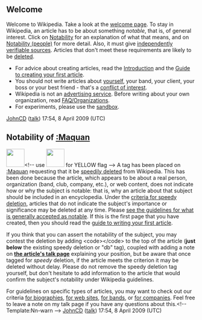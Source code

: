 <article id="22333050" title=User talk:Spook4king>
	<talkpage id="22333050" title="User talk:Spook4king">
==Welcome==
Welcome to Wikipedia. Take a look at the [[Wikipedia:Introduction|welcome page]]. To stay in Wikipedia, an article has to be about something ''notable'', that is, of general interest.  Click on [[WP:NOTE|Notability]] for an explanation of what that means, and on [[WP:BIO|Notability (people)]] for more detail. Also, it must give [[WP:IS|independently]] [[WP:V|verifiable sources]]. Articles that don't meet these requirements are likely to be [[WP:DP|deleted]].
* For advice about creating articles, read the [[WP:Introduction|Introduction]] and the [[Wikipedia:Your_first_article|Guide to creating your first article]].
* You should not write articles about [[WP:AUTO|yourself]], your band, your client, your boss or your best friend - that's a [[WP:COI|conflict of interest]].
* Wikipedia is not an [[WP:ADVERT|advertising service]]. Before writing about your own organization, read [[WP:BFAQ|FAQ/Organizations]].
* For experiments, please use the [[WP:sandbox|sandbox]].
[[User:JohnCD|JohnCD]] ([[User talk:JohnCD|talk]]) 17:54, 8 April 2009 (UTC)
==Notability of [[:Maquan]]==
[[Image:Ambox warning pn.svg|left|48px|]]&lt;!-- use [[Image:Ambox warning yellow.svg|left|48px|]] for YELLOW flag --&gt; A tag has been placed on [[:Maquan]] requesting that it be [[Wikipedia:Criteria for speedy deletion|speedily deleted]] from Wikipedia. This has been done because the article, which appears to be about a real person, organization (band, club, company, etc.), or web content, does not indicate how or why the subject is notable: that is, why an article about that subject should be included in an encyclopedia. Under the [[WP:CSD#Articles|criteria for speedy deletion]], articles that do not indicate the subject's importance or significance may be deleted at any time. Please [[Wikipedia:Notability|see the guidelines for what is generally accepted as notable]]. If this is the first page that you have created, then you should read the [[WP:Your first article|guide to writing your first article]].

If you think that you can assert the notability of the subject, you may contest the deletion by adding &lt;code&gt;{{tl|hangon}}&lt;/code&gt; to the top of the article ('''just below''' the existing speedy deletion or &quot;db&quot; tag), coupled with adding a note on '''[[Talk:Maquan|the article's talk page]]''' explaining your position, but be aware that once tagged for ''speedy'' deletion, if the article meets the criterion it may be deleted without delay. Please do not remove the speedy deletion tag yourself, but don't hesitate to add information to the article that would confirm the subject's notability under Wikipedia guidelines.

For guidelines on specific types of articles, you may want to check out our criteria [[Wikipedia:Notability (people)|for biographies]], [[WP:WEB|for web sites]], [[WP:BAND|for bands]], or [[WP:CORP|for companies]]. Feel free to leave a note on my talk page if you have any questions about this.&lt;!-- Template:Nn-warn --&gt;  [[User:JohnCD|JohnCD]] ([[User talk:JohnCD|talk]]) 17:54, 8 April 2009 (UTC)
	</talkpage>
</article>